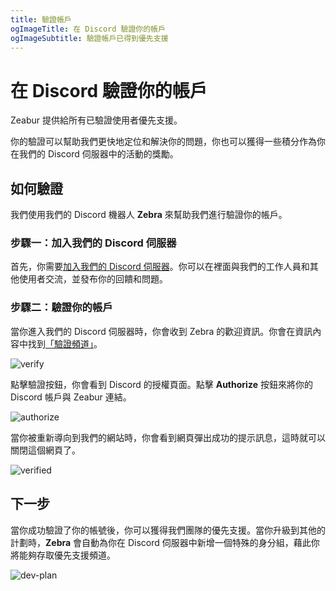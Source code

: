 ```yaml
---
title: 驗證帳戶
ogImageTitle: 在 Discord 驗證你的帳戶
ogImageSubtitle: 驗證帳戶已得到優先支援
---
```


# 在 Discord 驗證你的帳戶

Zeabur 提供給所有已驗證使用者優先支援。

你的驗證可以幫助我們更快地定位和解決你的問題，你也可以獲得一些積分作為你在我們的 Discord 伺服器中的活動的獎勵。

## 如何驗證

我們使用我們的 Discord 機器人 **Zebra** 來幫助我們進行驗證你的帳戶。

### 步驟一：加入我們的 Discord 伺服器

首先，你需要[加入我們的 Discord 伺服器](https://discord.gg/DrdGCvXEyY)。你可以在裡面與我們的工作人員和其他使用者交流，並發布你的回饋和問題。

### 步驟二：驗證你的帳戶

當你進入我們的 Discord 伺服器時，你會收到 Zebra 的歡迎資訊。你會在資訊內容中找到[「驗證頻道」](https://discord.com/channels/1060209568820494336/1095916895649153094)。

![verify](/community/verify/verify.png)

點擊驗證按鈕，你會看到 Discord 的授權頁面。點擊 **Authorize** 按鈕來將你的 Discord 帳戶與 Zeabur 連結。

![authorize](/community/verify/authorize.png)

當你被重新導向到我們的網站時，你會看到網頁彈出成功的提示訊息，這時就可以關閉這個網頁了。

![verified](/community/verify/verified.png)

## 下一步

當你成功驗證了你的帳號後，你可以獲得我們團隊的優先支援。當你升級到其他的計劃時，**Zebra** 會自動為你在 Discord 伺服器中新增一個特殊的身分組，藉此你將能夠存取優先支援頻道。

![dev-plan](/community/verify/dev-plan.png)
